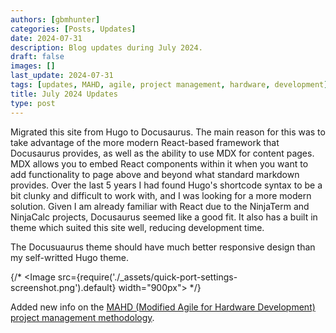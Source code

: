 ```yaml
---
authors: [gbmhunter]
categories: [Posts, Updates]
date: 2024-07-31
description: Blog updates during July 2024.
draft: false
images: []
last_update: 2024-07-31
tags: [updates, MAHD, agile, project management, hardware, development]
title: July 2024 Updates
type: post
---
```


Migrated this site from Hugo to Docusaurus. The main reason for this was to take advantage of the more modern React-based framework that Docusaurus provides, as well as the ability to use MDX for content pages. MDX allows you to embed React components within it when you want to add functionality to page above and beyond what standard markdown provides. Over the last 5 years I had found Hugo's shortcode syntax to be a bit clunky and difficult to work with, and I was looking for a more modern solution. Given I am already familiar with React due to the NinjaTerm and NinjaCalc projects, Docusaurus seemed like a good fit. It also has a built in theme which suited this site well, reducing development time.

The Docusuaurus theme should have much better responsive design than my self-writted Hugo theme.

{/* <Image src={require('./_assets/quick-port-settings-screenshot.png').default} width="900px"></Image> */}

Added new info on the [MAHD (Modified Agile for Hardware Development) project management methodology](/project-management/mahd/).
